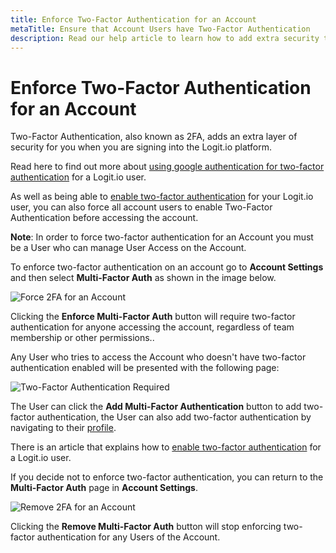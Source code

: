 ```yaml
---
title: Enforce Two-Factor Authentication for an Account
metaTitle: Ensure that Account Users have Two-Factor Authentication
description: Read our help article to learn how to add extra security to your account and ensure that all Account Users have Two-Factor Authentication (2FA) enabled with Logit.io.
---
```


# Enforce Two-Factor Authentication for an Account

Two-Factor Authentication, also known as 2FA, adds an extra layer of security for you when you are signing into the Logit.io platform. 

Read here to find out more about 
[using google authentication for two-factor authentication](/account-administration/account-access-users-teams/two-factor-authentication/using-google-authenticator-for-2fa) 
for a Logit.io user.

As well as being able 
to [enable two-factor authentication](/account-administration/account-access-users-teams/two-factor-authentication/enable-two-factor-authentication) for your Logit.io user, you can also force 
all account users to enable Two-Factor Authentication before accessing the account.

 __Note__: In order to force two-factor authentication for an Account you must be a User who can manage User Access on the Account.

 To enforce two-factor authentication on an account go to __Account Settings__ and then select __Multi-Factor Auth__ as shown in the image below.

![Force 2FA for an Account](@/images/help/account-access/account-2fa.png)

Clicking the __Enforce Multi-Factor Auth__ button will require two-factor authentication for anyone accessing the account, regardless of team membership or other permissions..

Any User who tries to access the Account who doesn't have two-factor authentication enabled will be presented with the following page:

![Two-Factor Authentication Required](@/images/help/account-access/2fa-required.png)

The User can click the __Add Multi-Factor Authentication__ button to add two-factor authentication, the User can also add two-factor authentication by navigating to their 
[profile](https://dashboard.logit.io/settings/profile).

There is an article that explains how
to [enable two-factor authentication](/account-administration/account-access-users-teams/two-factor-authentication/enable-two-factor-authentication) for a Logit.io user.

If you decide not to enforce two-factor authentication, you can return to the __Multi-Factor Auth__ page in __Account Settings__.

![Remove 2FA for an Account](@/images/help/account-access/account-2fa-remove.png)

Clicking the __Remove Multi-Factor Auth__ button will stop enforcing two-factor authentication for any Users of the Account.